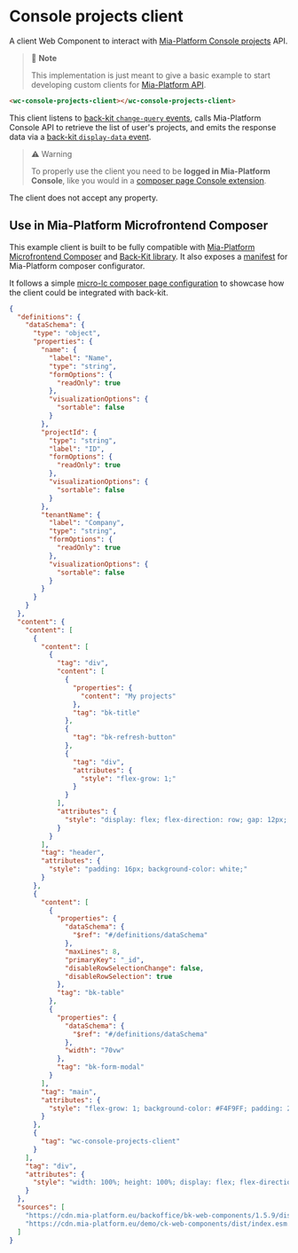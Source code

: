 
<Meta title="Clients/Console projects client" />

# Console projects client

A client Web Component to interact with <a href="https://docs.mia-platform.eu/docs/console/project-configuration/" target="_blank">Mia-Platform Console projects</a> API.

> 📄 **Note**
>
> This implementation is just meant to give a basic example to start developing custom clients for
> <a href="https://console.cloud.mia-platform.eu/documentations/api-portal/#/api/" target="_blank">Mia-Platform API</a>.
>

```html
<wc-console-projects-client></wc-console-projects-client>
```

This client listens to <a href="https://docs.mia-platform.eu/docs/microfrontend-composer/back-kit/events#change-query" target="_blank">back-kit `change-query` events</a>,
calls Mia-Platform Console API to retrieve the list of user's projects, and emits the response data via a
<a href="https://docs.mia-platform.eu/docs/microfrontend-composer/back-kit/events#display-data" target="_blank">back-kit `display-data` event</a>.

> ⚠️ Warning
>
> To properly use the client you need to be **logged in Mia-Platform Console**, like you would in a
> <a href="https://docs.mia-platform.eu/docs/console/company-configuration/extensions" target="_blank">composer page Console extension</a>.
>


The client does not accept any property.

## Use in Mia-Platform Microfrontend Composer

This example client is built to be fully compatible with 
<a href="https://docs.mia-platform.eu/docs/microfrontend-composer/what-is" target="_blank">Mia-Platform Microfrontend Composer</a>
and <a href="https://docs.mia-platform.eu/docs/microfrontend-composer/back-kit/overview" target="_blank">Back-Kit library</a>.
It also exposes a <a href="https://docs.mia-platform.eu/docs/microfrontend-composer/external-components/manifest" target="_blank">manifest</a>
for Mia-Platform composer configurator.

It follows a simple 
<a href="https://micro-lc.io/docs/guides/applications/compose" target="_blank">micro-lc composer page configuration</a>
to showcase how the client could be integrated with back-kit.

```json
{
  "definitions": {
    "dataSchema": {
      "type": "object",
      "properties": {
        "name": {
          "label": "Name",
          "type": "string",
          "formOptions": {
            "readOnly": true
          },
          "visualizationOptions": {
            "sortable": false
          }
        },
        "projectId": {
          "type": "string",
          "label": "ID",
          "formOptions": {
            "readOnly": true
          },
          "visualizationOptions": {
            "sortable": false
          }
        },
        "tenantName": {
          "label": "Company",
          "type": "string",
          "formOptions": {
            "readOnly": true
          },
          "visualizationOptions": {
            "sortable": false
          }
        }
      }
    }
  },
  "content": {
    "content": [
      {
        "content": [
          {
            "tag": "div",
            "content": [
              {
                "properties": {
                  "content": "My projects"
                },
                "tag": "bk-title"
              },
              {
                "tag": "bk-refresh-button"
              },
              {
                "tag": "div",
                "attributes": {
                  "style": "flex-grow: 1;"
                }
              }
            ],
            "attributes": {
              "style": "display: flex; flex-direction: row; gap: 12px; align-items: center"
            }
          }
        ],
        "tag": "header",
        "attributes": {
          "style": "padding: 16px; background-color: white;"
        }
      },
      {
        "content": [
          {
            "properties": {
              "dataSchema": {
                "$ref": "#/definitions/dataSchema"
              },
              "maxLines": 8,
              "primaryKey": "_id",
              "disableRowSelectionChange": false,
              "disableRowSelection": true
            },
            "tag": "bk-table"
          },
          {
            "properties": {
              "dataSchema": {
                "$ref": "#/definitions/dataSchema"
              },
              "width": "70vw"
            },
            "tag": "bk-form-modal"
          }
        ],
        "tag": "main",
        "attributes": {
          "style": "flex-grow: 1; background-color: #F4F9FF; padding: 20px; overflow-y: auto;"
        }
      },
      {
        "tag": "wc-console-projects-client"
      }
    ],
    "tag": "div",
    "attributes": {
      "style": "width: 100%; height: 100%; display: flex; flex-direction: column; position: relative;"
    }
  },
  "sources": [
    "https://cdn.mia-platform.eu/backoffice/bk-web-components/1.5.9/dist/bk-web-components.esm.js",
    "https://cdn.mia-platform.eu/demo/ck-web-components/dist/index.esm.js"
  ]
}
```
